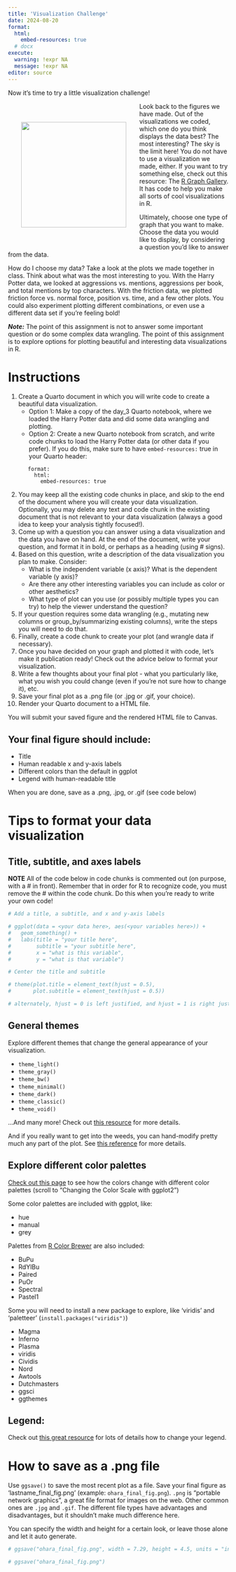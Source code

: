 ```yaml
---
title: 'Visualization Challenge'
date: 2024-08-20
format: 
  html:
    embed-resources: true
  # docx
execute:
  warning: !expr NA
  message: !expr NA
editor: source
---
```


Now it's time to try a little visualization challenge!

<div>
<div style="float: left; position: relative; top: 0px; padding: 30px;">
![](294-basic-ridgeline-plot3.png){width=240}
</div>

Look back to the figures we have made. Out of the visualizations we coded, which one do you think displays the data best? The most interesting? The sky is the limit here! You do not have to use a visualization we made, either. If you want to try something else, check out this resource: The [R Graph Gallery](https://www.r-graph-gallery.com/). It has code to help you make all sorts of cool visualizations in R.

Ultimately, choose one type of graph that you want to make. Choose the data you would like to display, by considering a question you'd like to answer from the data.

How do I choose my data? Take a look at the plots we made together in class. Think about what was the most interesting to you. With the Harry Potter data, we looked at aggressions vs. mentions, aggressions per book, and total mentions by top characters.  With the friction data, we plotted friction force vs. normal force, position vs. time, and a few other plots.  You could also experiment plotting different combinations, or even use a different data set if you're feeling bold!

***Note:*** The point of this assignment is not to answer some important question or do some complex data wrangling.  The point of this assignment is to explore options for plotting beautiful and interesting data visualizations in R.

</div>

# Instructions

1. Create a Quarto document in which you will write code to create a beautiful data visualization.
    * Option 1: Make a copy of the day_3 Quarto notebook, where we loaded the Harry Potter data and did some data wrangling and plotting.
    * Option 2: Create a new Quarto notebook from scratch, and write code chunks to load the Harry Potter data (or other data if you prefer).  If you do this, make sure to have `embed-resources:` true in your Quarto header:
```
      format: 
        html:
          embed-resources: true
```
2. You may keep all the existing code chunks in place, and skip to the end of the document where you will create your data visualization.  Optionally, you may delete any text and code chunk in the existing document that is not relevant to your data visualization (always a good idea to keep your analysis tightly focused!).
3. Come up with a question you can answer using a data visualization and the data you have on hand.  At the end of the document, write your question, and format it in bold, or perhaps as a heading (using # signs).
4. Based on this question, write a description of the data visualization you plan to make.  Consider: 
    * What is the independent variable (x axis)?  What is the dependent variable (y axis)?  
    * Are there any other interesting variables you can include as color or other aesthetics?  
    * What type of plot can you use (or possibly multiple types you can try) to help the viewer understand the question?
5. If your question requires some data wrangling (e.g., mutating new columns or group_by/summarizing existing columns), write the steps you will need to do that.
6. Finally, create a code chunk to create your plot (and wrangle data if necessary).
7. Once you have decided on your graph and plotted it with code, let's make it publication ready! Check out the advice below to format your visualization.
8. Write a few thoughts about your final plot - what you particularly like, what you wish you could change (even if you’re not sure how to change it), etc.
9. Save your final plot as a .png file (or .jpg or .gif, your choice).
10. Render your Quarto document to a HTML file.

You will submit your saved figure and the rendered HTML file to Canvas.

## Your final figure should include: 

- Title 
- Human readable x and y-axis labels 
- Different colors than the default in ggplot 
- Legend with human-readable title

When you are done, save as a .png, .jpg, or .gif (see code below) 

# Tips to format your data visualization

## Title, subtitle, and axes labels 

**NOTE** All of the code below in code chunks is commented out (on purpose, with a # in front). Remember that in order for R to recognize code, you must remove the # within the code chunk. Do this when you're ready to write your own code! 

```r
# Add a title, a subtitle, and x and y-axis labels 

# ggplot(data = <your data here>, aes(<your variables here>)) +
#   geom_something() +
#   labs(title = "your title here",
#        subtitle = "your subtitle here",
#        x = "what is this variable",
#        y = "what is that variable")

# Center the title and subtitle 

# theme(plot.title = element_text(hjust = 0.5), 
#       plot.subtitle = element_text(hjust = 0.5))

# alternately, hjust = 0 is left justified, and hjust = 1 is right justified

```

## General themes 

Explore different themes that change the general appearance of your visualization.

* `theme_light()`
* `theme_gray()`
* `theme_bw()`
* `theme_minimal()`
* `theme_dark()`
* `theme_classic()`
* `theme_void()`

...And many more! Check out [this resource](https://ggplot2.tidyverse.org/reference/ggtheme.html) for more details.

And if you really want to get into the weeds, you can hand-modify pretty much any part of the plot.  See [this reference](https://ggplot2.tidyverse.org/reference/theme.html) for more details.

## Explore different color palettes 

[Check out this page](https://www.r-graph-gallery.com/ggplot2-color.html) to see how the colors change with different color palettes (scroll to "Changing the Color Scale with ggplot2")

Some color palettes are included with ggplot, like: 

* hue
* manual 
* grey

Palettes from [R Color Brewer](https://colorbrewer2.org/#type=sequential&scheme=BuGn&n=3) are also included: 

* BuPu
* RdYlBu
* Paired
* PuOr
* Spectral 
* Pastel1

Some you will need to install a new package to explore, like 'viridis' and 'paletteer' (`install.packages("viridis")`)

* Magma 
* Inferno 
* Plasma 
* viridis
* Cividis
* Nord
* Awtools 
* Dutchmasters
* ggsci
* ggthemes

## Legend: 

Check out [this great resource](http://www.sthda.com/english/wiki/ggplot2-legend-easy-steps-to-change-the-position-and-the-appearance-of-a-graph-legend-in-r-software) for lots of details how to change your legend.



# How to save as a .png file

Use `ggsave()` to save the most recent plot as a file.  Save your final figure as 'lastname_final_fig.png' (example: `ohara_final_fig.png`).  `.png` is "portable network graphics", a great file format for images on the web.  Other common ones are `.jpg` and `.gif`.  The different file types have advantages and disadvantages, but it shouldn't make much difference here.

You can specify the width and height for a certain look, or leave those alone and let it auto generate.

```r
# ggsave("ohara_final_fig.png", width = 7.29, height = 4.5, units = "in")

# ggsave("ohara_final_fig.png")
```

